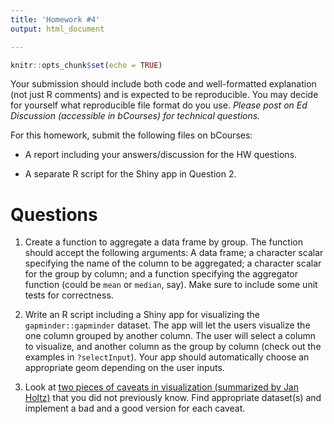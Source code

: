 ```yaml
---
title: 'Homework #4'
output: html_document

---
```


```r
knitr::opts_chunk$set(echo = TRUE)
```

Your submission should include both code and well-formatted explanation (not just R comments) and is expected to be reproducible. You may decide for yourself what reproducible file format do you use. 
*Please post on Ed Discussion (accessible in bCourses) for technical questions.*

For this homework, submit the following files on bCourses:

- A report including your answers/discussion for the HW questions.

- A separate R script for the Shiny app in Question 2.


# Questions

1. Create a function to aggregate a data frame by group. The function should accept the following arguments: A data frame; a character scalar specifying the name of the column to be aggregated; a character scalar for the group by column; and a function specifying the aggregator function (could be `mean` or `median`, say). Make sure to include some unit tests for correctness. 

1. Write an R script including a Shiny app for visualizing the `gapminder::gapminder` dataset. The app will let the users visualize the one column grouped by another column. The user will select a column to visualize, and another column as the group by column (check out the examples in `?selectInput`). Your app should automatically choose an appropriate geom depending on the user inputs.

1. Look at [two pieces of caveats in visualization (summarized by Jan Holtz)](https://www.data-to-viz.com/caveats.html) that you did not previously know. Find appropriate dataset(s) and implement a bad and a good version for each caveat.
